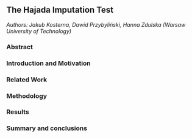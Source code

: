 ## The Hajada Imputation Test

*Authors: Jakub Kosterna, Dawid Przybyliński, Hanna Zdulska (Warsaw University of Technology)*
  
### Abstract
  
  
### Introduction and Motivation
  
  
### Related Work
  
  
### Methodology


### Results


### Summary and conclusions 
